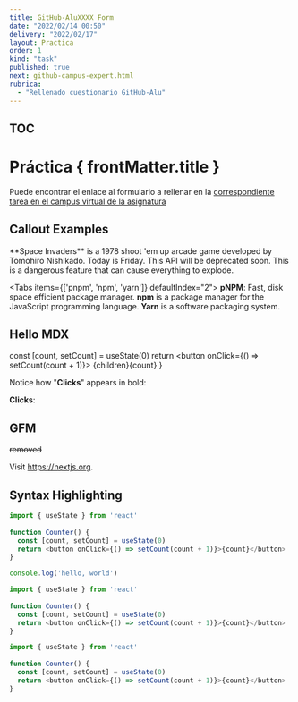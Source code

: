 ```yaml
---
title: GitHub-AluXXXX Form
date: "2022/02/14 00:50"
delivery: "2022/02/17"
layout: Practica
order: 1
kind: "task"
published: true
next: github-campus-expert.html
rubrica:
  - "Rellenado cuestionario GitHub-Alu"
---
```



## TOC 

# Práctica  { frontMatter.title }

Puede encontrar el enlace al formulario a rellenar en la 
[correspondiente tarea en el campus virtual de la asignatura](https://campusingenieriaytecnologia2122.ull.es/mod/assign/view.php?id=21205&forceview=1)

## Callout Examples

 
<Callout emoji="👾">
  **Space Invaders** is a 1978 shoot 'em up arcade game developed by Tomohiro
  Nishikado.
</Callout>


<Callout type="info" emoji="ℹ️">
  Today is Friday.
</Callout>

 
<Callout type="warning" emoji="⚠️">
  This API will be deprecated soon.
</Callout>


<Callout type="error" emoji="️🚫">
  This is a dangerous feature that can cause everything to explode.
</Callout>


 
<Tabs items={['pnpm', 'npm', 'yarn']} defaultIndex="2">
  <Tab>
    **pNPM**: Fast, disk space efficient package manager.
  </Tab>
  <Tab>
    **npm** is a package manager for the JavaScript programming language.
  </Tab>
  <Tab>
    **Yarn** is a software packaging system.
  </Tab>
</Tabs>

## Hello MDX
 
 
  const [count, setCount] = useState(0)
  return <button onClick={() => setCount(count + 1)}>
    {children}{count}
  </button>
}
 
 Notice how "**Clicks**" appears in bold:

<Counter>**Clicks**: </Counter>

## GFM
~~removed~~


Visit https://nextjs.org.

## Syntax Highlighting

```js {1,4-5}
import { useState } from 'react'
 
function Counter() {
  const [count, setCount] = useState(0)
  return <button onClick={() => setCount(count + 1)}>{count}</button>
}
```


```js copy
console.log('hello, world')
```

```js showLineNumbers
import { useState } from 'react'
 
function Counter() {
  const [count, setCount] = useState(0)
  return <button onClick={() => setCount(count + 1)}>{count}</button>
}
```

```js /useState/
import { useState } from 'react'
 
function Counter() {
  const [count, setCount] = useState(0)
  return <button onClick={() => setCount(count + 1)}>{count}</button>
}
```